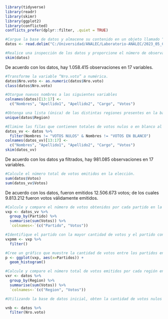
```r
library(tidyverse)
library(readr)
library(skimr)
library(ggplot2)
library(conflicted)
conflicts_prefer(dplyr::filter, .quiet = TRUE)
```

```r
#Cargue la base de datos y almacene su contenido en un objeto llamado “datos”
datos <- read.delim("C:/Universidad/ANALEC/Laboratorio-ANALEC/2023_05_CCG_Votacion.txt", header = TRUE, sep = "|")
```

```r
#Realice una inspección de los datos y proporcione el número de observaciones y variables en el conjunto de datos
skim(datos)
```
De acuerdo con los datos, hay 1.058.415 observaciones en 17 variables.

```r
#Transforme la variable “Nro.voto” a numérica.
datos$Nro.voto <- as.numeric(datos$Nro.voto)
class(datos$Nro.voto)
```

```r
#Otorgue nuevos nombres a las siguientes variables
colnames(datos)[13:17] <-
  c("Nombres", "Apellido1", "Apellido2", "Cargo", "Votos")
```

```r
#Obtenga una lista (única) de las distintas regiones presentes en la base de datos.
unique(datos$Region)
```

```r
#Elimine las filas que contienen totales de votos nulos o en blanco al final de cada mesa para garantizar una representación precisa de los datos de la elección. Luego, proporcione el número actualizado de observaciones en el conjunto de datos
datos_vv <- datos %>% 
  filter(Nombres != "VOTOS NULOS" & Nombres != "VOTOS EN BLANCO") 
colnames(datos_vv)[13:17] <-
  c("Nombres", "Apellido1", "Apellido2", "Cargo", "Votos")
skim(datos_vv)
```
De acuerdo con los datos ya filtrados, hay 981.085 observaciones en 17 variables.

```r
#Calcule el número total de votos emitidos en la elección.
sum(datos$Votos)
sum(datos_vv$Votos)
```
De acuerdo con los datos, fueron emitidos 12.506.673 votos; de los cuales 9.813.212 fueron votos válidamente emitidos.

```r
#Calcule y compare el número de votos obtenidos por cada partido en la elección.
vxp <- datos_vv %>% 
  group_by(Partido) %>% 
  summarise(sum(Votos)) %>% 
  `colnames<-`(c("Partido", "Votos"))
```

```r
#Identifique el partido con la mayor cantidad de votos y el partido con la menor cantidad de votos en la elección
vxpmm <- vxp %>% 
  filter()
```

```r
#Cree un gráfico que muestre la cantidad de votos entre los partidos en la elección
p <- ggplot(vxp, aes(x=Partidos)) + 
  geom_histogram()
```

```r
#Calcule y compare el número total de votos emitidos por cada región en la elección.
vxr <- datos %>% 
  group_by(Region) %>% 
  summarise(sum(Votos)) %>% 
  `colnames<-`(c("Region", "Votos"))
```

```r
#Utilizando la base de datos inicial, obten la cantidad de votos nulos o en blanco por región. Calcula y compara el porcentaje de votos nulos o en blaco respecto a los validamente emitidos.

vnb <- datos %>% 
  filter(Nro.voto)

```

